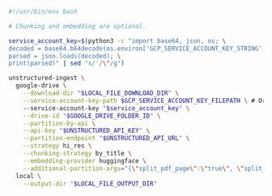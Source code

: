 ```bash CLI
#!/usr/bin/env bash

# Chunking and embedding are optional.

service_account_key=$(python3 -c "import base64, json, os; \
decoded = base64.b64decode(os.environ['GCP_SERVICE_ACCOUNT_KEY_STRING']).decode('utf-8'); \
parsed = json.loads(decoded); \
print(parsed)" | sed "s/'/\"/g")

unstructured-ingest \
  google-drive \
    --download-dir "$LOCAL_FILE_DOWNLOAD_DIR" \
    --service-account-key-path $GCP_SERVICE_ACCOUNT_KEY_FILEPATH \ # Or
    --service-account-key "$service_account_key" \
    --drive-id "$GOOGLE_DRIVE_FOLDER_ID" \
    --partition-by-api \
    --api-key "$UNSTRUCTURED_API_KEY" \
    --partition-endpoint "$UNSTRUCTURED_API_URL" \
    --strategy hi_res \
    --chunking-strategy by_title \
    --embedding-provider huggingface \
    --additional-partition-args="{\"split_pdf_page\":\"true\", \"split_pdf_allow_failed\":\"true\", \"split_pdf_concurrency_level\": 15}" \
  local \
    --output-dir "$LOCAL_FILE_OUTPUT_DIR"
```

